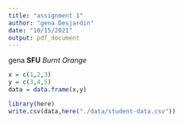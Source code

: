 ```yaml
---
title: "assignment 1"
author: "gena Desjardin"
date: "10/15/2021"
output: pdf_document
---
```

gena 
**SFU**
*Burnt Orange*
```r
x = c(1,2,3)
y = c(3,4,5)
data = data.frame(x,y)

library(here)
write.csv(data,here("./data/student-data.csv"))
```



